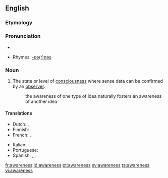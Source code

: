 ==English==

===Etymology===
{{suffix|aware|ness}}

===Pronunciation===
*{{audio|en-us-awareness.ogg|Audio (US)}}

*Rhymes: [[Rhymes:English:-ɛə(r)nəs|-ɛə(r)nəs]]
===Noun===
{{wikipedia}}
{{en-noun|-}}

#The state or level of [[consciousness]] where sense data can be confirmed by an [[observer]].
#: the awareness of one type of idea naturally fosters an awareness of another idea

====Translations====
{{trans-top|the state of consciousness}}
* Dutch: {{t+|nl|besef}}, {{t+|nl|bewustzijn}}
* Finnish: {{t+|fi|tietoisuus}}
* French: {{t+|fr|conscience}}, {{t+|fr|connaissance}}
{{trans-mid}}
* Italian: {{t+|it|coscienza|f}}
* Portuguese: {{t+|pt|consciência|f}}
* Spanish: {{es|conciencia|f}}, {{es|conocimiento|m}}, {{es|acostumbrarse}}
{{trans-bottom}}

[[fr:awareness]]
[[id:awareness]]
[[pt:awareness]]
[[sv:awareness]]
[[ta:awareness]]
[[vi:awareness]]